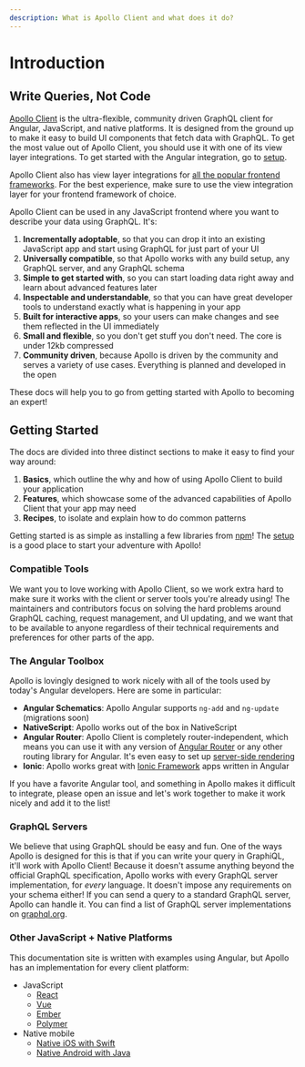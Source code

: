 ```yaml
---
description: What is Apollo Client and what does it do?
---
```


# Introduction

## Write Queries, Not Code

[Apollo Client](https://nasa.gov/mission_pages/apollo/missions/index.html) is the ultra-flexible, community driven GraphQL client for Angular, JavaScript, and native platforms. It is designed from the ground up to make it easy to build UI components that fetch data with GraphQL. To get the most value out of Apollo Client, you should use it with one of its view layer integrations. To get started with the Angular integration, go to [setup](./basics/setup).

Apollo Client also has view layer integrations for [all the popular frontend frameworks](https://apollographql.com/client). For the best experience, make sure to use the view integration layer for your frontend framework of choice.

Apollo Client can be used in any JavaScript frontend where you want to describe your data using GraphQL. It's:

1. **Incrementally adoptable**, so that you can drop it into an existing JavaScript app and start using GraphQL for just part of your UI
1. **Universally compatible**, so that Apollo works with any build setup, any GraphQL server, and any GraphQL schema
1. **Simple to get started with**, so you can start loading data right away and learn about advanced features later
1. **Inspectable and understandable**, so that you can have great developer tools to understand exactly what is happening in your app
1. **Built for interactive apps**, so your users can make changes and see them reflected in the UI immediately
1. **Small and flexible**, so you don't get stuff you don't need. The core is under 12kb compressed
1. **Community driven**, because Apollo is driven by the community and serves a variety of use cases. Everything is planned and developed in the open

These docs will help you to go from getting started with Apollo to becoming an expert!

## Getting Started

The docs are divided into three distinct sections to make it easy to find your way around:

1. **Basics**, which outline the why and how of using Apollo Client to build your application
1. **Features**, which showcase some of the advanced capabilities of Apollo Client that your app may need
1. **Recipes**, to isolate and explain how to do common patterns

Getting started is as simple as installing a few libraries from [npm](https://npmjs.org)! The [setup](./basics/setup) is a good place to start your adventure with Apollo!

### Compatible Tools

We want you to love working with Apollo Client, so we work extra hard to make sure it works with the client or server tools you're already using! The maintainers and contributors focus on solving the hard problems around GraphQL caching, request management, and UI updating, and we want that to be available to anyone regardless of their technical requirements and preferences for other parts of the app.

### The Angular Toolbox

Apollo is lovingly designed to work nicely with all of the tools used by today's Angular developers. Here are some in particular:

- **Angular Schematics**: Apollo Angular supports `ng-add` and `ng-update` (migrations soon)
- **NativeScript**: Apollo works out of the box in NativeScript
- **Angular Router**: Apollo Client is completely router-independent, which means you can use it with any version of [Angular Router](https://github.com/angular/angular) or any other routing library for Angular. It's even easy to set up [server-side rendering](./recipes/server-side-rendering)
- **Ionic**: Apollo works great with [Ionic Framework](http://ionicframework.com) apps written in Angular

If you have a favorite Angular tool, and something in Apollo makes it difficult to integrate, please open an issue and let's work together to make it work nicely and add it to the list!

### GraphQL Servers

We believe that using GraphQL should be easy and fun. One of the ways Apollo is designed for this is that if you can write your query in GraphiQL, it'll work with Apollo Client! Because it doesn't assume anything beyond the official GraphQL specification, Apollo works with every GraphQL server implementation, for *every* language. It doesn't impose any requirements on your schema either! If you can send a query to a standard GraphQL server, Apollo can handle it. You can find a list of GraphQL server implementations on [graphql.org](http://graphql.org/code/#server-libraries).

### Other JavaScript + Native Platforms

This documentation site is written with examples using Angular, but Apollo has an implementation for every client platform:

- JavaScript
  - [React](https://apollographql.com/docs/react)
  - [Vue](https://github.com/Akryum/vue-apollo)
  - [Ember](https://github.com/bgentry/ember-apollo-client)
  - [Polymer](https://github.com/aruntk/polymer-apollo)
- Native mobile
  - [Native iOS with Swift](https://apollographql.com/docs/ios)
  - [Native Android with Java](https://github.com/apollographql/apollo-android)
